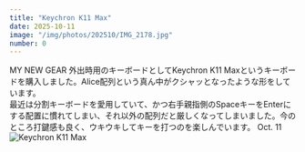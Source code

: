 ```yaml
---
title: "Keychron K11 Max"
date: 2025-10-11
image: "/img/photos/202510/IMG_2178.jpg"
number: 0
---
```




<Sheet bkg="#123123" color="#fff">
  <Title level={1} size="m" row="11">Keychron K11 Max</Title>
  <RunningHead>MY NEW GEAR</RunningHead>
  <Vertical
    align="left"
    width="10"
    height="5"
    column="1"
    row="13">
    <Text size="xs">
    外出時用のキーボードとしてKeychron K11 Maxというキーボードを購入しました。Alice配列という真ん中がクシャッとなったような形をしています。<br />最近は分割キーボードを愛用していて、かつ右手親指側のSpaceキーをEnterにする配置に慣れてしまい、それ以外の配列だと厳しくなってしまいました。今のところ打鍵感も良く、ウキウキしてキーを打つのを楽しんでいます。
    </Text>
  </Vertical>
  <Nombre position="bottom-left">Oct. 11</Nombre>
  <Image src="/img/photos/202510/IMG_2178.jpg" alt="Keychron K11 Max" size="full" />
</Sheet>

